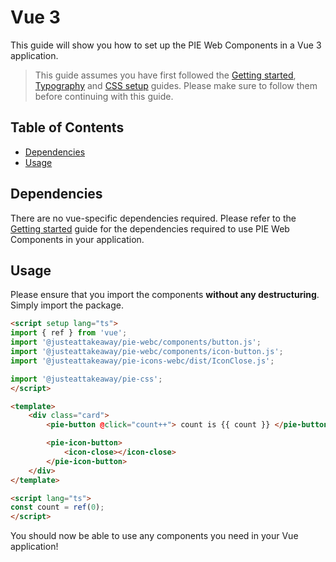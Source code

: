 
<Meta title="Integration guides/Vue/Vue 3" />

# Vue 3

This guide will show you how to set up the PIE Web Components in a Vue 3 application.

> This guide assumes you have first followed the [Getting started](?path=/docs/introduction-getting-started--docs), [Typography](?path=/docs/introduction-typography--docs) and [CSS setup](?path=/docs/introduction-css-setup--docs) guides.
> Please make sure to follow them before continuing with this guide.

## Table of Contents

- [Dependencies](#dependencies)
- [Usage](#usage)

## Dependencies
There are no vue-specific dependencies required. Please refer to the [Getting started](?path=/docs/introduction-getting-started--docs) guide for the dependencies required to use PIE Web Components in your application.

## Usage
Please ensure that you import the components **without any destructuring**. Simply import the package.

```html
<script setup lang="ts">
import { ref } from 'vue';
import '@justeattakeaway/pie-webc/components/button.js';
import '@justeattakeaway/pie-webc/components/icon-button.js';
import '@justeattakeaway/pie-icons-webc/dist/IconClose.js';

import '@justeattakeaway/pie-css';
</script>

<template>
    <div class="card">
        <pie-button @click="count++"> count is {{ count }} </pie-button>

        <pie-icon-button>
            <icon-close></icon-close>
        </pie-icon-button>
    </div>
</template>

<script lang="ts">
const count = ref(0);
</script>
```

You should now be able to use any components you need in your Vue application!
